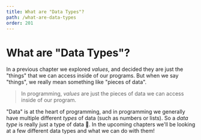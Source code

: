 ```yaml
---
title: What are "Data Types"?
path: /what-are-data-types
order: 201
---
```


# What are "Data Types"?

In a previous chapter we explored _values_, and decided they are just the "things" that we can access inside of our programs. But when we say "things", we really mean something like "pieces of data".

> In programming, _values_ are just the pieces of data we can access inside of our program.

"Data" is at the heart of programming, and in programming we generally have multiple different _types_ of data (such as numbers or lists). So a _data type_ is really just a type of data :shrug:. In the upcoming chapters we'll be looking at a few different data types and what we can do with them!